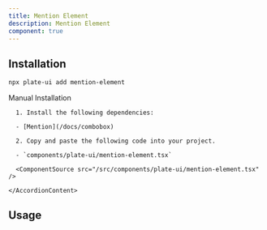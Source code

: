 ```yaml
---
title: Mention Element
description: Mention Element
component: true
---
```


[//]: # (<ComponentExample src="/src/components/examples/PlaygroundDemo.tsx">)
[//]: # (  <PlaygroundDemo />)
[//]: # (</ComponentExample>)

## Installation

```bash
npx plate-ui add mention-element
```

<Accordion type="single" collapsible>
  <AccordionItem value="manual-installation">
    <AccordionTrigger>Manual Installation</AccordionTrigger>
    <AccordionContent>

      1. Install the following dependencies:

      - [Mention](/docs/combobox)

      2. Copy and paste the following code into your project.

      - `components/plate-ui/mention-element.tsx`

      <ComponentSource src="/src/components/plate-ui/mention-element.tsx" />

    </AccordionContent>

  </AccordionItem>
</Accordion>

## Usage

```tsx
```

```tsx
```